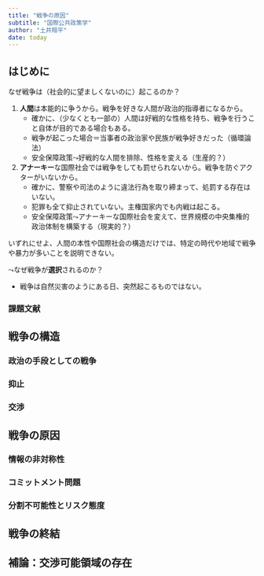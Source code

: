 ```yaml
---
title: "戦争の原因"
subtitle: "国際公共政策学"
author: "土井翔平"
date: today
---
```


## はじめに {.unnumbered}

なぜ戦争は（社会的に望ましくないのに）起こるのか？

1. **⼈間**は本能的に争うから。戦争を好きな⼈間が政治的指導者になるから。
    - 確かに、（少なくとも一部の）人間は好戦的な性格を持ち、戦争を行うこと自体が目的である場合もある。
    - 戦争が起こった場合＝当事者の政治家や⺠族が戦争好きだった（循環論法）
    - 安全保障政策$\leadsto$好戦的な人間を排除、性格を変える（生産的？）
1. **アナーキー**な国際社会では戦争をしても罰せられないから。戦争を防ぐアクターがいないから。
    - 確かに、警察や司法のように違法行為を取り締まって、処罰する存在はいない。
    - 犯罪も全て抑止されていない。主権国家内でも内戦は起こる。
    - 安全保障政策$\leadsto$アナーキーな国際社会を変えて、世界規模の中央集権的政治体制を構築する（現実的？）

いずれにせよ、人間の本性や国際社会の構造だけでは、特定の時代や地域で戦争や暴力が多いことを説明できない。

$\leadsto$なぜ戦争が**選択**されるのか？

- 戦争は自然災害のようにある日、突然起こるものではない。

### 課題文献 {.unnumbered}

## 戦争の構造

### 政治の手段としての戦争

### 抑止

### 交渉

## 戦争の原因

### 情報の非対称性

### コミットメント問題

### 分割不可能性とリスク態度

## 戦争の終結

## 補論：交渉可能領域の存在 {.unnumbered}
